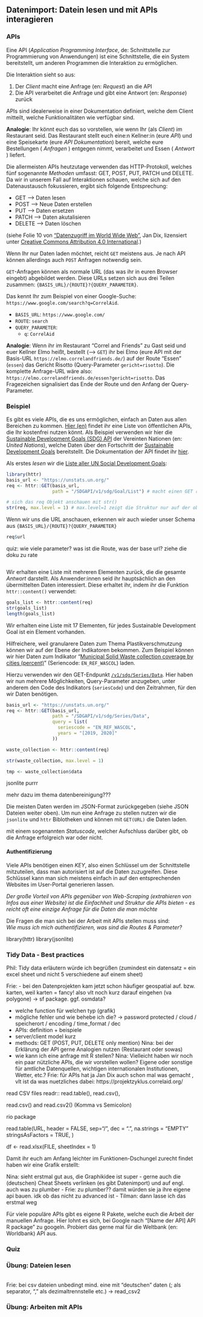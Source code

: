 ## Datenimport: Datein lesen und mit APIs interagieren


### APIs
Eine API (_Application Programming Interface_, de: Schnittstelle zur Programmierung von Anwendungen) ist eine Schnittstelle, die ein System bereitstellt, um anderen Programmen die Interaktion zu ermöglichen. 

Die Interaktion sieht so aus:

1. Der _Client_ macht eine Anfrage (en: _Request_) an die API
2. Die API verarbeitet die Anfrage und gibt eine Antwort (en: _Response_) zurück

APIs sind idealerweise in einer Dokumentation definiert, welche dem Client mitteilt, welche Funktionalitäten wie verfügbar sind. 

**Analogie**: Ihr könnt euch das so vorstellen, wie wenn Ihr (als _Client_) im Restaurant seid. Das Restaurant stellt euch eine:n Kellner:in (eure _API_) und eine Speisekarte (eure _API Dokumentation_) bereit, welche eure Bestellungen ( _Anfragen_ ) entgegen nimmt, verarbeitet und Essen ( _Antwort_ ) liefert. 

Die allermeisten APIs heutzutage verwenden das HTTP-Protokoll, welches fünf sogenannte _Methoden_ umfasst: GET, POST, PUT, PATCH und DELETE. Da wir in unserem Fall auf Interaktionen schauen, welche sich auf den Datenaustausch fokussieren, ergibt sich folgende Entsprechung:

- GET --> Daten lesen
- POST  --> Neue Daten erstellen
- PUT --> Daten ersetzen
- PATCH --> Daten akutalisieren
- DELETE --> Daten löschen

(siehe Folie 10 von ["Datenzugriff im World Wide Web"](https://projektzyklus.correlaid.org/07_datenmanagement-webdaten/2021-05-09_Datenzugriff_im_WWW.pdf), Jan Dix, lizensiert unter [Creative Commons Attribution 4.0 International](https://creativecommons.org/licenses/by/4.0/legalcode.de).)

Wenn Ihr nur Daten laden möchtet, reicht `GET` meistens aus. Je nach API können allerdings auch `POST` Anfragen notwendig sein.

`GET`-Anfragen können als normale URL (das was ihr in euren Browser eingebt) abgebildet werden. Diese URLs setzen sich aus drei Teilen zusammen: 
`{BASIS_URL}/{ROUTE}?{QUERY_PARAMETER}`. 

Das kennt Ihr zum Beispiel von einer Google-Suche: `https://www.google.com/search?q=CorrelAid`.

- `BASIS_URL`: `https://www.google.com/`
- `ROUTE`: `search`
- `QUERY_PARAMETER`:
  - `q`: `CorrelAid`

**Analogie**: Wenn ihr im Restaurant "Correl and Friends" zu Gast seid und euer Kellner Elmo heißt, bestellt (--> `GET`) ihr bei Elmo (eure API mit der Basis-URL `https://elmo.correlandfriends.de/`) auf der Route "Essen" (`essen`) das Gericht Risotto (Query-Parameter `gericht=risotto`). Die komplette Anfrage-URL wäre also: `https://elmo.correlandfriends.de/essen?gericht=risotto`. Das Fragezeichen signalisiert das Ende der Route und den Anfang der Query-Parameter. 

### Beispiel

Es gibt es viele APIs, die es uns ermöglichen, einfach an Daten aus allen Bereichen zu kommen. [Hier (en)](https://github.com/public-apis/public-apis) findet ihr eine Liste von öffentlichen APIs, die Ihr kostenfrei nutzen könnt. 
Als Beispiel verwenden wir hier die [Sustainable Development Goals (SDG) API](https://unstats-undesa.opendata.arcgis.com/#api) der Vereinten Nationen (en: _United Nations_), welche Daten über den Fortschritt der [Sustainable Development Goals](https://sdgs.un.org/) bereitstellt. Die Dokumentation der API findet ihr [hier](https://unstats.un.org/SDGAPI/swagger/).

Als erstes _lesen_ wir die [Liste aller UN Social Development Goals](https://unstats.un.org/SDGAPI/swagger/#!/Goal/V1SdgGoalListGet):

```r
library(httr)
basis_url <- "https://unstats.un.org/"
req <- httr::GET(basis_url,
                 path = "/SDGAPI/v1/sdg/Goal/List") # macht einen GET request

# sich das req Objekt anschauen mit str()
str(req, max.level = 1) # max.level=1 zeigt die Struktur nur auf der obersten "Ebene"
```


Wenn wir uns die URL anschauen, erkennen wir auch wieder unser Schema aus `{BASIS_URL}/{ROUTE}?{QUERY_PARAMETER}`
```r
req$url
```

quiz: wie viele parameter?
was ist die Route, was der base url? ziehe die doku zu rate

```r

```

Wir erhalten eine Liste mit mehreren Elementen zurück, die die gesamte _Antwort_ darstellt. Als Anwender:innen seid ihr hauptsächlich an den übermittelten Daten interessiert. Diese erhaltet ihr, indem ihr die Funktion `httr::content()` verwendet:

```r
goals_list <- httr::content(req)
str(goals_list)
length(goals_list)
```

Wir erhalten eine Liste mit 17 Elementen, für jedes Sustainable Development Goal ist ein Element vorhanden. 

Hilfreichere, weil granularere Daten zum Thema Plastikverschmutzung können wir auf der Ebene der Indikatoren bekommen. Zum Beispiel können wir hier Daten zum Indikator "[Municipal Solid Waste collection coverage by cities (percent)](https://www.sdg.org/datasets/undesa::indicator-11-6-1-municipal-solid-waste-collection-coverage-by-cities-percent/about)" (Seriencode: `EN_REF_WASCOL`) laden.

Hierzu verwenden wir den GET-Endpunkt [`/v1/sdg/Series/Data`](https://unstats.un.org/SDGAPI/swagger/#!/Series/V1SdgSeriesDataGet). Hier haben wir nun mehrere Möglichkeiten, Query-Parameter anzugeben, unter anderem den Code des Indikators (`seriesCode`) und den Zeitrahmen, für den wir Daten benötigen.

```r
basis_url <- "https://unstats.un.org/"
req <- httr::GET(basis_url,
                 path = "/SDGAPI/v1/sdg/Series/Data", 
                 query = list(
                   seriescode = "EN_REF_WASCOL", 
                   years = "[2019, 2020]"
                 )) 
```



```r
waste_collection <- httr::content(req)

str(waste_collection, max.level = 1)

tmp <- waste_collection$data
```

jsonlite
purrr

mehr dazu im thema datenbereinigung???


Die meisten Daten werden im JSON-Format zurückgegeben (siehe JSON Dateien weiter oben). Um nun eine Anfrage zu stellen nutzen wir die `jsonlite` und `httr` Biblotheken und können mit `GET(URL)` die Daten laden.


mit einem sogenannten _Statuscode_, welcher Aufschluss darüber gibt, ob die Anfrage erfolgreich war oder nicht. 

#### Authentifizierung

Viele APIs benötigen einen *KEY*, also einen Schlüssel um der Schnittstelle mitzuteilen, dass man autorisiert ist auf die Daten zuzugreifen. Diese Schlüssel kann man sich meistens einfach in auf den entsprechenden Websites im User-Portal generieren lassen. 

*Der große Vorteil von APIs gegenüber von Web-Scraping (extrahieren von Infos aus einer Website) ist die Einfachheit und Struktur die APIs bieten - es reicht oft eine einzige Anfrage für die Daten die man möchte*

Die Fragen die man sich bei der Arbeit mit APIs stellen muss sind: <br>
*Wie muss ich mich authentifizieren, was sind die Routes & Parameter?* 

library(httr)
library(jsonlite)

### Tidy Data - Best practices
Phil: Tidy data erläutern würde ich begrüßen (zumindest ein datensatz = ein excel sheet und nicht 5 verschiedene auf einem sheet)


Frie: 
- bei den Datenprojekten kam jetzt schon häufiger geospatial auf. bzw. karten, weil karten = fancy! also vlt noch kurz darauf eingehen (va polygone) -> sf package. ggf. osmdata? 


- welche function für welchen typ (grafik)
- mögliche fehler und wie behebe ich die? -> password protected / cloud / speicherort / encoding / time_format / dec
- APIs: definition + beispiele
- server/client model kurz
- methods: GET (POST, PUT, DELETE only mention)
Nina: bei der Erklärung der API gerne Analogien nutzen (Restaurant oder sowas)
- wie kann ich eine anfrage mit R stellen?
Nina: Vielleicht haben wir noch ein paar nützliche APIs, die wir vorstellen wollen? Eigene oder sonstige für amtliche Datenquellen, wichtigen internationalen Institutionen, Wetter, etc.?
Frie: für APIs hat ja Jan Dix auch schon mal was gemacht , vlt ist da was nuetzliches dabei: https://projektzyklus.correlaid.org/ 


read CSV files readr::
read.table(), read.csv(), 

read.csv() and read.csv2() (Komma vs Semicolon)

rio package


read.table(URL, 
  header = FALSE, 
  sep="/", 
  dec = ".",
  na.strings = "EMPTY"
  stringsAsFactors = TRUE, 
  )
  
  
df <- read.xlsx(FILE, 
    sheetIndex = 1)


Damit ihr euch am Anfang leichter im Funktionen-Dschungel zurecht findet haben wir eine Grafik erstellt:

Nina: sieht erstmal gut aus, die Graphikidee ist super - gerne auch die (deutschen) Cheat Sheets verlinken (es gibt Datenimport) und auf engl. auch was zu plumber
- Frie: zu plumber?? damit würden sie ja ihre eigene api bauen. idk ob das nicht zu advanced ist
- Tilman: dann lasse ich das erstmal weg
  
  
Für viele populäre APIs gibt es eigene R Pakete, welche euch die Arbeit der manuellen Anfrage. Hier lohnt es sich, bei Google nach "[Name der API] API R package" zu googeln. Probiert das gerne mal für die Weltbank (en: Worldbank) API aus. 

### Quiz

### Übung: Dateien lesen

<br>
Frie: bei csv dateien unbedingt mind. eine mit "deutschen" daten (; als separator, "," als dezimaltrennstelle etc.) -> read_csv2 

### Übung: Arbeiten mit APIs



